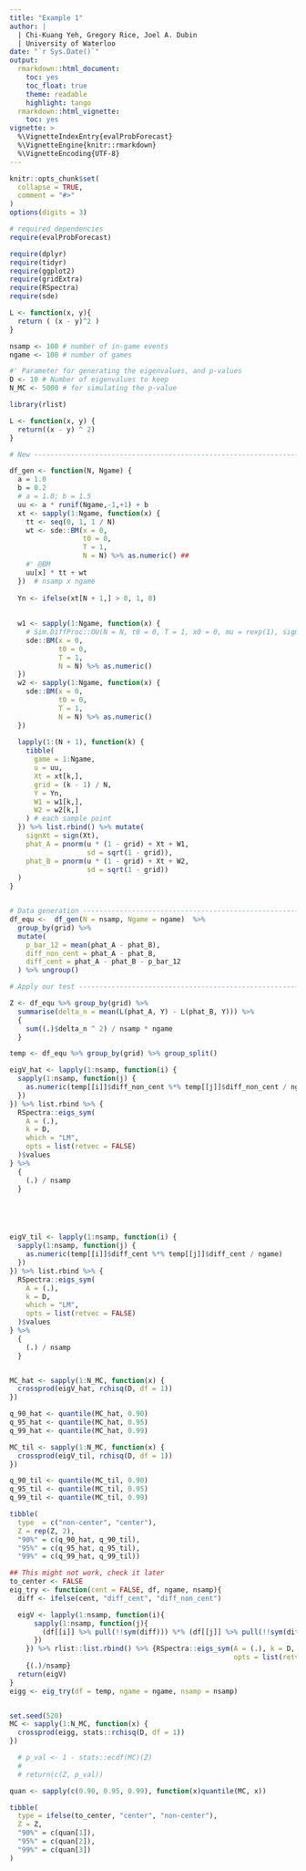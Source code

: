 ```yaml
---
title: "Example 1"
author: | 
  | Chi-Kuang Yeh, Gregory Rice, Joel A. Dubin
  | University of Waterloo
date: "`r Sys.Date()`"
output:
  rmarkdown::html_document:
    toc: yes
    toc_float: true
    theme: readable
    highlight: tango
  rmarkdown::html_vignette:
    toc: yes
vignette: >
  %\VignetteIndexEntry{evalProbForecast}
  %\VignetteEngine{knitr::rmarkdown}
  %\VignetteEncoding{UTF-8}
---
```


```r
knitr::opts_chunk$set(
  collapse = TRUE,
  comment = "#>"
)
options(digits = 3)
```


```r
# required dependencies
require(evalProbForecast)

require(dplyr)
require(tidyr)
require(ggplot2)
require(gridExtra)
require(RSpectra)
require(sde)
```

```r
L <- function(x, y){
  return ( (x - y)^2 ) 
}
```

```r
nsamp <- 100 # number of in-game events
ngame <- 100 # number of games

#' Parameter for generating the eigenvalues, and p-values
D <- 10 # Number of eigenvalues to keep
N_MC <- 5000 # for simulating the p-value

library(rlist)

L <- function(x, y) {
  return((x - y) ^ 2)
}

# New ---------------------------------------------------------------------

df_gen <- function(N, Ngame) {
  a = 1.0
  b = 0.2
  # a = 1.0; b = 1.5
  uu <- a * runif(Ngame,-1,+1) + b
  xt <- sapply(1:Ngame, function(x) {
    tt <- seq(0, 1, 1 / N)
    wt <- sde::BM(x = 0,
                  t0 = 0,
                  T = 1,
                  N = N) %>% as.numeric() ##
    #' @BM
    uu[x] * tt + wt
  })  # nsamp x ngame
  
  Yn <- ifelse(xt[N + 1,] > 0, 1, 0)
  
  
  w1 <- sapply(1:Ngame, function(x) {
    # Sim.DiffProc::OU(N = N, t0 = 0, T = 1, x0 = 0, mu = rexp(1), sigma = 1) %>% as.numeric()
    sde::BM(x = 0,
            t0 = 0,
            T = 1,
            N = N) %>% as.numeric()
  })
  w2 <- sapply(1:Ngame, function(x) {
    sde::BM(x = 0,
            t0 = 0,
            T = 1,
            N = N) %>% as.numeric()
  })
  
  lapply(1:(N + 1), function(k) {
    tibble(
      game = 1:Ngame,
      u = uu,
      Xt = xt[k,],
      grid = (k - 1) / N,
      Y = Yn,
      W1 = w1[k,],
      W2 = w2[k,]
    ) # each sample point
  }) %>% list.rbind() %>% mutate(
    signXt = sign(Xt),
    phat_A = pnorm(u * (1 - grid) + Xt + W1,
                   sd = sqrt(1 - grid)),
    phat_B = pnorm(u * (1 - grid) + Xt + W2,
                   sd = sqrt(1 - grid))
  )
}


# Data generation ---------------------------------------------------------=
df_equ <-  df_gen(N = nsamp, Ngame = ngame)  %>%
  group_by(grid) %>%
  mutate(
    p_bar_12 = mean(phat_A - phat_B),
    diff_non_cent = phat_A - phat_B,
    diff_cent = phat_A - phat_B - p_bar_12
  ) %>% ungroup()

# Apply our test ----------------------------------------------------------

Z <- df_equ %>% group_by(grid) %>%
  summarise(delta_n = mean(L(phat_A, Y) - L(phat_B, Y))) %>%
  {
    sum((.)$delta_n ^ 2) / nsamp * ngame
  }

temp <- df_equ %>% group_by(grid) %>% group_split()

eigV_hat <- lapply(1:nsamp, function(i) {
  sapply(1:nsamp, function(j) {
    as.numeric(temp[[i]]$diff_non_cent %*% temp[[j]]$diff_non_cent / ngame)
  })
}) %>% list.rbind %>% {
  RSpectra::eigs_sym(
    A = (.),
    k = D,
    which = "LM",
    opts = list(retvec = FALSE)
  )$values
} %>%
  {
    (.) / nsamp
  }





eigV_til <- lapply(1:nsamp, function(i) {
  sapply(1:nsamp, function(j) {
    as.numeric(temp[[i]]$diff_cent %*% temp[[j]]$diff_cent / ngame)
  })
}) %>% list.rbind %>% {
  RSpectra::eigs_sym(
    A = (.),
    k = D,
    which = "LM",
    opts = list(retvec = FALSE)
  )$values
} %>%
  {
    (.) / nsamp
  }


MC_hat <- sapply(1:N_MC, function(x) {
  crossprod(eigV_hat, rchisq(D, df = 1))
})

q_90_hat <- quantile(MC_hat, 0.90)
q_95_hat <- quantile(MC_hat, 0.95)
q_99_hat <- quantile(MC_hat, 0.99)

MC_til <- sapply(1:N_MC, function(x) {
  crossprod(eigV_til, rchisq(D, df = 1))
})

q_90_til <- quantile(MC_til, 0.90)
q_95_til <- quantile(MC_til, 0.95)
q_99_til <- quantile(MC_til, 0.99)

tibble(
  type  = c("non-center", "center"),
  Z = rep(Z, 2),
  "90%" = c(q_90_hat, q_90_til),
  "95%" = c(q_95_hat, q_95_til),
  "99%" = c(q_99_hat, q_99_til))
```


```r
## This might not work, check it later
to_center <- FALSE
eig_try <- function(cent = FALSE, df, ngame, nsamp){
  diff <- ifelse(cent, "diff_cent", "diff_non_cent")

  eigV <- lapply(1:nsamp, function(i){
      sapply(1:nsamp, function(j){
        (df[[i]] %>% pull(!!sym(diff))) %*% (df[[j]] %>% pull(!!sym(diff))) /ngame %>% as.numeric()
      })
    }) %>% rlist::list.rbind() %>% {RSpectra::eigs_sym(A = (.), k = D, which = "LM",
                                                       opts = list(retvec = FALSE))$values} %>%
    {(.)/nsamp}
  return(eigV)
}
eigg <- eig_try(df = temp, ngame = ngame, nsamp = nsamp)


set.seed(520)
MC <- sapply(1:N_MC, function(x) {
  crossprod(eigg, stats::rchisq(D, df = 1))
})

  # p_val <- 1 - stats::ecdf(MC)(Z)
  # 
  # return(c(Z, p_val))

quan <- sapply(c(0.90, 0.95, 0.99), function(x)quantile(MC, x))

tibble(
  type = ifelse(to_center, "center", "non-center"),
  Z = Z,
  "90%" = c(quan[1]),
  "95%" = c(quan[2]),
  "99%" = c(quan[3])
)
```

